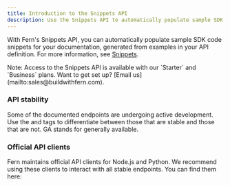 ```yaml
---
title: Introduction to the Snippets API
description: Use the Snippets API to automatically populate sample SDK code snippets for your documentation, from examples in your API definition. Paid feature. 
---
```


With Fern's Snippets API, you can automatically populate sample SDK code snippets for your documentation, generated from examples in your API definition. For more information, see [Snippets](/fern-docs/config/sdk-snippets). 

<Callout intent="tip">
  Note: Access to the Snippets API is available with our `Starter` and `Business` plans. Want to get set up? [Email us](mailto:sales@buildwithfern.com).
</Callout>

### API stability

Some of the documented endpoints are undergoing active development. Use the <Availability type="beta" /> and <Availability type="GA"/>
tags to differentiate between those that are stable and those that are not. GA stands for generally available.

### Official API clients

Fern maintains official API clients for Node.js and Python. We recommend using these clients to interact with all stable endpoints. You can find them here:

<Cards>
  <Card
    title="Node/Typescript"
    icon="brands node"
    href="https://github.com/fern-api/node-sdk"
  />
  <Card
    title="Python"
    icon="brands python"
    href="https://github.com/fern-api/python-sdk"
  />
</Cards>

